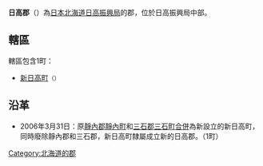 {{Otheruses|日高郡|subject=日本北海道日高振興局的一個郡|other=同名的郡}}
{{日本郡
| 郡=日高郡
| 日文原名=日高郡
| 平假名=ひだかぐん
| 羅馬字拼音=Hidaka-gun
| 都道府縣=北海道
| 支廳=日高振興局
| 町=1
| 村=
| 經度=
| 緯度=
| 地圖=[[File:Shinhidaka_in_Hidaka_Subprefecture.gif|250px]]
}}
'''日高郡'''（{{jpn|j=日高郡|hg=ひだかぐん|rm=Hidaka gun|f=y}}）為[[日本|日本]][[北海道|北海道]][[日高振興局|日高振興局]]的郡，位於日高振興局中部。

==轄區==
轄區包含1町：
*[[新日高町|新日高町]]<small>（{{lang|ja|新ひだか町}}）</small>

==沿革==
*2006年3月31日：原[[靜內郡|靜內郡]][[靜內町|靜內町]]和[[三石郡|三石郡]][[三石町|三石町]][[市町村合併|合併]]為新設立的新日高町，同時廢除靜內郡和三石郡，新日高町隸屬成立新的日高郡。（1町）

{{日高支廳}}

[[Category:北海道的郡|Category:北海道的郡]]